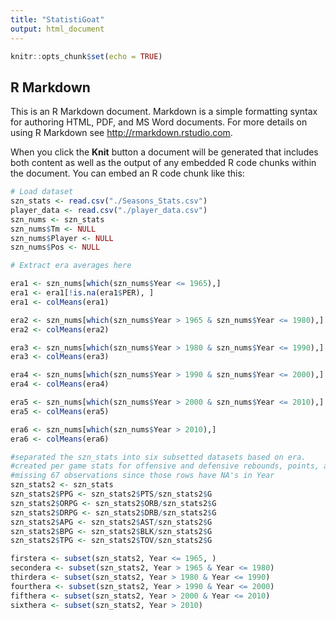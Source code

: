 ```yaml
---
title: "StatistiGoat"
output: html_document
---
```


```r
knitr::opts_chunk$set(echo = TRUE)
```

## R Markdown

This is an R Markdown document. Markdown is a simple formatting syntax for authoring HTML, PDF, and MS Word documents. For more details on using R Markdown see <http://rmarkdown.rstudio.com>.

When you click the **Knit** button a document will be generated that includes both content as well as the output of any embedded R code chunks within the document. You can embed an R code chunk like this:

```r
# Load dataset
szn_stats <- read.csv("./Seasons_Stats.csv")
player_data <- read.csv("./player_data.csv")
szn_nums <- szn_stats
szn_nums$Tm <- NULL
szn_nums$Player <- NULL
szn_nums$Pos <- NULL
```


```r
# Extract era averages here

era1 <- szn_nums[which(szn_nums$Year <= 1965),]
era1 <- era1[!is.na(era1$PER), ]
era1 <- colMeans(era1)

era2 <- szn_nums[which(szn_nums$Year > 1965 & szn_nums$Year <= 1980),]
era2 <- colMeans(era2)

era3 <- szn_nums[which(szn_nums$Year > 1980 & szn_nums$Year <= 1990),]
era3 <- colMeans(era3)

era4 <- szn_nums[which(szn_nums$Year > 1990 & szn_nums$Year <= 2000),]
era4 <- colMeans(era4)

era5 <- szn_nums[which(szn_nums$Year > 2000 & szn_nums$Year <= 2010),]
era5 <- colMeans(era5)

era6 <- szn_nums[which(szn_nums$Year > 2010),]
era6 <- colMeans(era6)
```

```r
#separated the szn_stats into six subsetted datasets based on era.
#created per game stats for offensive and defensive rebounds, points, assists, blocks, and turnovers
#missing 67 observations since those rows have NA's in Year
szn_stats2 <- szn_stats
szn_stats2$PPG <- szn_stats2$PTS/szn_stats2$G
szn_stats2$ORPG <- szn_stats2$ORB/szn_stats2$G
szn_stats2$DRPG <- szn_stats2$DRB/szn_stats2$G
szn_stats2$APG <- szn_stats2$AST/szn_stats2$G
szn_stats2$BPG <- szn_stats2$BLK/szn_stats2$G
szn_stats2$TPG <- szn_stats2$TOV/szn_stats2$G

firstera <- subset(szn_stats2, Year <= 1965, )
secondera <- subset(szn_stats2, Year > 1965 & Year <= 1980)
thirdera <- subset(szn_stats2, Year > 1980 & Year <= 1990)
fourthera <- subset(szn_stats2, Year > 1990 & Year <= 2000)
fifthera <- subset(szn_stats2, Year > 2000 & Year <= 2010)
sixthera <- subset(szn_stats2, Year > 2010)

```


